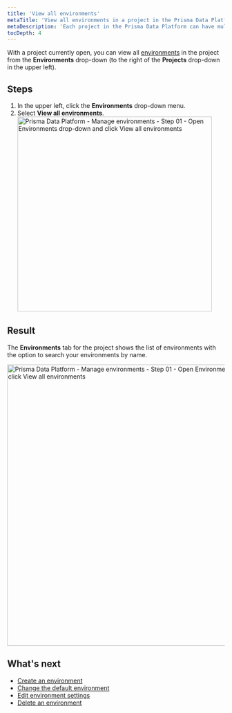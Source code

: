 ```yaml
---
title: 'View all environments'
metaTitle: 'View all environments in a project in the Prisma Data Platform'
metaDescription: 'Each project in the Prisma Data Platform can have multiple environments to separate the database development activities, such as production, staging, development, and others. You can view all environments for a project from the Environments menu that appears to the right of the Projects menu.'
tocDepth: 4
---
```


<TopBlock>

With a project currently open, you can view all [environments](/data-platform/classic-projects/platform/environments) in the project from the **Environments** drop-down (to the right of the **Projects** drop-down in the upper left).

</TopBlock>

## Steps

1. In the upper left, click the **Environments** drop-down menu.
2. Select **View all environments**.
   <img
     src="../../images/environments/view-all-01-environments-drop-down-view-all.png"
     alt="Prisma Data Platform - Manage environments - Step 01 - Open Environments drop-down and click View all environments"
     width="450px"
   />

## Result

The **Environments** tab for the project shows the list of environments with the option to search your environments by name.

<img
  src="../../images/environments/list-all-environments.png"
  alt="Prisma Data Platform - Manage environments - Step 01 - Open Environments drop-down and click View all environments"
  width="650px"
/>

## What's next

- [Create an environment](/data-platform/classic-projects/platform/environments/create)
- [Change the default environment](/data-platform/classic-projects/platform/environments/edit-settings/change-default-environment)
- [Edit environment settings](/data-platform/classic-projects/platform/environments/edit-settings)
- [Delete an environment](/data-platform/classic-projects/platform/environments/delete)
